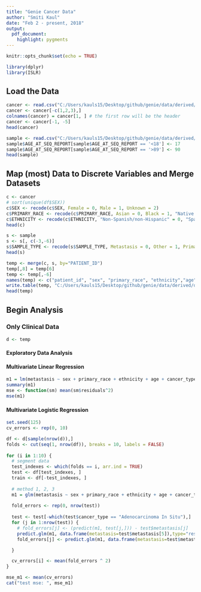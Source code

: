 ```yaml
---
title: "Genie Cancer Data"
author: "Smiti Kaul"
date: "Feb 2 - present, 2018"
output: 
  pdf_document: 
    highlight: pygments
---
```



```r
knitr::opts_chunk$set(echo = TRUE)
```

```r
library(dplyr)
library(ISLR)
```


## Load the Data

```r
cancer <- read.csv("C:/Users/kauls15/Desktop/github/genie/data/derived/data_clinical_patient.txt", stringsAsFactors = FALSE, sep = "\t")
cancer <- cancer[-c(1,2,3),]
colnames(cancer) = cancer[1, ] # the first row will be the header
cancer <- cancer[-1, -5]  
head(cancer)

sample <- read.csv("C:/Users/kauls15/Desktop/github/genie/data/derived/data_clinical_sample.txt", stringsAsFactors = FALSE, sep = "\t")
sample$AGE_AT_SEQ_REPORT[sample$AGE_AT_SEQ_REPORT == '<18'] <- 17
sample$AGE_AT_SEQ_REPORT[sample$AGE_AT_SEQ_REPORT == '>89'] <- 90
head(sample)
```

## Map (most) Data to Discrete Variables and Merge Datasets

```r
c <- cancer
# sort(unique(df$SEX))
c$SEX <- recode(c$SEX, Female = 0, Male = 1, Unknown = 2)
c$PRIMARY_RACE <- recode(c$PRIMARY_RACE, Asian = 0, Black = 1, "Native American" = 2, Other = 3, Undefined = 4, Unknown = 5, White = 6)
c$ETHNICITY <- recode(c$ETHNICITY, "Non-Spanish/non-Hispanic" = 0, "Spanish/Hispanic" = 1, Unknown = 2)
head(c)

s <- sample
s <- s[, c(-3,-6)]
s$SAMPLE_TYPE <- recode(s$SAMPLE_TYPE, Metastasis = 0, Other = 1, Primary = 2, Unspecified = 3)
head(s)

temp <- merge(c, s, by="PATIENT_ID")
temp[,8] = temp[6]
temp <- temp[,-6]
names(temp) <- c("patient_id", "sex", "primary_race", "ethnicity","age", "cancer_type", "metastasis")
write.table(temp, "C:/Users/kauls15/Desktop/github/genie/data/derived/data_clinical_patient_and_sample.txt", sep="\t")
head(temp)
```

## Begin Analysis

### Only Clinical Data
```r
d <- temp
```

#### Exploratory Data Analysis

#### Multivariate Linear Regression
```r
m1 = lm(metastasis ~ sex + primary_race + ethnicity + age + cancer_type, data = d)
summary(m1)
mse <- function(sm) mean(sm$residuals^2)
mse(m1)
```

#### Multivariate Logistic Regression

```r
set.seed(125)
cv_errors <- rep(0, 10)

df <- d[sample(nrow(d)),]
folds <- cut(seq(1, nrow(df)), breaks = 10, labels = FALSE)
 
for (i in 1:10) {
  # segment data
  test_indexes <- which(folds == i, arr.ind = TRUE)
  test <- df[test_indexes, ]
  train <- df[-test_indexes, ]
  
  # method 1, 2, 3
  m1 = glm(metastasis ~ sex + primary_race + ethnicity + age + cancer_type, data = train, family = binomial)
  
  fold_errors <- rep(0, nrow(test))
  
  test <- test[-which(test$cancer_type == "Adenocarcinoma In Situ"),]
  for (j in 1:nrow(test)) {
    # fold_errors[j] <- (predict(m1, test[j,])) - test$metastasis[j]
    predict.glm(m1, data.frame(metastasis=test$metastasis[5]),type="resp")
    fold_errors[j] <- predict.glm(m1, data.frame(metastasis=test$metastasis[5]),type="resp")

  }

  cv_errors[i] <- mean(fold_errors ^ 2)
}

mse_m1 <- mean(cv_errors)
cat("test mse: ", mse_m1)
```
